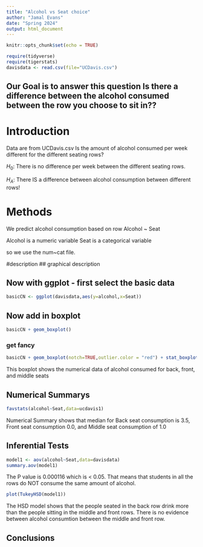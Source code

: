```yaml
---
title: "Alcohol vs Seat choice"
author: "Jamal Evans"
date: "Spring 2024"
output: html_document
---
```


```r
knitr::opts_chunk$set(echo = TRUE)
```

```r
require(tidyverse)
require(tigerstats)
davisdata <- read.csv(file="UCDavis.csv")
```
## Our Goal is to answer this question Is there a difference between the alcohol consumed between the row you choose to sit in??

# Introduction

Data are from UCDavis.csv
Is the amount of alcohol consumed per week different for the different seating rows?

$H_0$: There is no difference per week between the different seating rows.

$H_A$: There IS a difference between alcohol consumption between different rows!

# Methods

We predict alcohol consumption based on row
Alcohol ~ Seat

Alcohol is a numeric variable
Seat is a categorical variable

so we use the num~cat file.   

#description
## graphical description


## Now with ggplot - first select the basic data

```r
basicCN <- ggplot(davisdata,aes(y=alcohol,x=Seat))
```
## Now add in boxplot

```r
basicCN + geom_boxplot()
```
  
  
### get fancy  

```r
basicCN + geom_boxplot(notch=TRUE,outlier.color = "red") + stat_boxplot(geom ='errorbar') + labs(title="Fancy notch boxplot \n with 2 lines")
```
 
 This boxplot shows the numerical data of alcohol consumed for back, front, and middle seats
 
## Numerical Summarys 
```r
favstats(alcohol~Seat,data=ucdavis1)
```
Numerical Summary shows that median for Back seat consumption is 3.5, Front seat consumption 0.0, and Middle seat consumption of 1.0 

## Inferential Tests

```r
model1 <- aov(alcohol~Seat,data=davisdata)
summary.aov(model1)
```
The P value is 0.000116 which is < 0.05. That means that students in all the rows do NOT consume the same amount of alcohol.


```r
plot(TukeyHSD(model1))
```
The HSD model shows that the people seated in the back row drink more than the people sitting in the middle and front rows. There is no evidence between alcohol consumtion between the middle and front row.

## Conclusions



